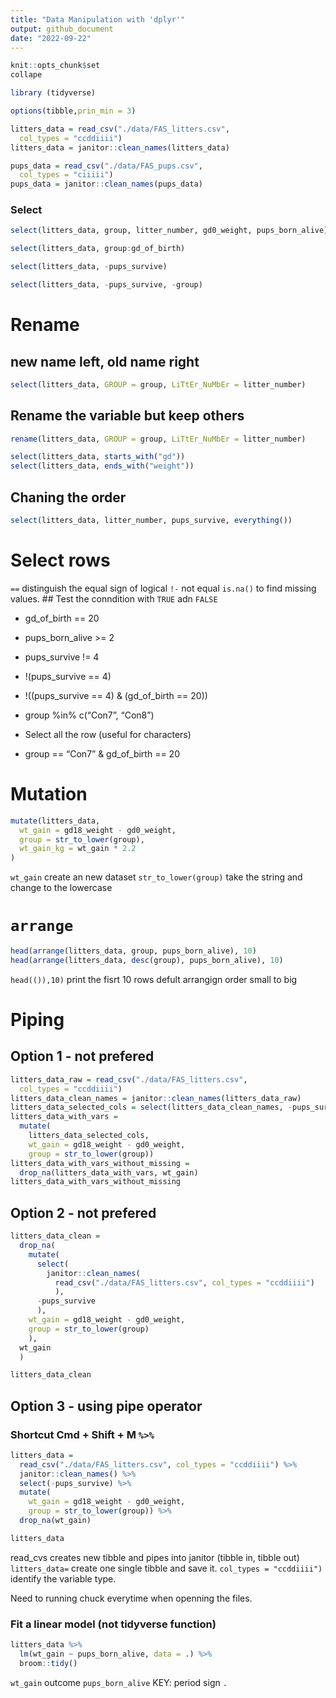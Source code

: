 ```yaml
---
title: "Data Manipulation with 'dplyr'"
output: github_document
date: "2022-09-22"
---
```


```r
knit::opts_chunk$set
collape 
```

```r
library (tidyverse)

options(tibble,prin_min = 3)

litters_data = read_csv("./data/FAS_litters.csv",
  col_types = "ccddiiii")
litters_data = janitor::clean_names(litters_data)

pups_data = read_csv("./data/FAS_pups.csv",
  col_types = "ciiiii")
pups_data = janitor::clean_names(pups_data)

```

### Select

```r
select(litters_data, group, litter_number, gd0_weight, pups_born_alive)
```

```r
select(litters_data, group:gd_of_birth)
```

```r
select(litters_data, -pups_survive)

select(litters_data, -pups_survive, -group)
```

# Rename
## new name left, old name right 
```r
select(litters_data, GROUP = group, LiTtEr_NuMbEr = litter_number)
```

## Rename the variable but keep others
```r
rename(litters_data, GROUP = group, LiTtEr_NuMbEr = litter_number)
```

```r
select(litters_data, starts_with("gd"))
select(litters_data, ends_with("weight"))
```

## Chaning the order

```r
select(litters_data, litter_number, pups_survive, everything())
```


# Select rows
`==` distinguish the equal sign of logical
`!-` not equal
`is.na()` to find missing values.
## Test the conndition with `TRUE` adn `FALSE`

* gd_of_birth == 20
* pups_born_alive >= 2
* pups_survive != 4
* !(pups_survive == 4)
* !((pups_survive == 4) & (gd_of_birth == 20))

* group %in% c("Con7", "Con8")
* Select all the row (useful for characters)
* group == "Con7" & gd_of_birth == 20


# Mutation

```r
mutate(litters_data,
  wt_gain = gd18_weight - gd0_weight,
  group = str_to_lower(group),
  wt_gain_kg = wt_gain * 2.2
)
```

`wt_gain` create an new dataset 
`str_to_lower(group)` take the string and change to the lowercase


# `arrange`

```r
head(arrange(litters_data, group, pups_born_alive), 10)
head(arrange(litters_data, desc(group), pups_born_alive), 10)
```
`head(()),10)` print the fisrt 10 rows 
defult arrangign order small to big


# Piping

## Option 1 - not prefered
```r
litters_data_raw = read_csv("./data/FAS_litters.csv",
  col_types = "ccddiiii")
litters_data_clean_names = janitor::clean_names(litters_data_raw)
litters_data_selected_cols = select(litters_data_clean_names, -pups_survive)
litters_data_with_vars = 
  mutate(
    litters_data_selected_cols, 
    wt_gain = gd18_weight - gd0_weight,
    group = str_to_lower(group))
litters_data_with_vars_without_missing = 
  drop_na(litters_data_with_vars, wt_gain)
litters_data_with_vars_without_missing
```

## Option 2 - not prefered

```r
litters_data_clean = 
  drop_na(
    mutate(
      select(
        janitor::clean_names(
          read_csv("./data/FAS_litters.csv", col_types = "ccddiiii")
          ), 
      -pups_survive
      ),
    wt_gain = gd18_weight - gd0_weight,
    group = str_to_lower(group)
    ),
  wt_gain
  )

litters_data_clean
```

## Option 3 - using pipe operator 

### Shortcut Cmd + Shift + M ` %>% `

```r
litters_data = 
  read_csv("./data/FAS_litters.csv", col_types = "ccddiiii") %>%
  janitor::clean_names() %>%
  select(-pups_survive) %>%
  mutate(
    wt_gain = gd18_weight - gd0_weight,
    group = str_to_lower(group)) %>% 
  drop_na(wt_gain)

litters_data
```

read_cvs creates new tibble and pipes into janitor (tibble in, tibble out)
`litters_data=` create one single tibble and save it.
`col_types = "ccddiiii")` identify the variable type.

Need to running chuck everytime when openning the files.


### Fit a linear model (not tidyverse function)
```r
litters_data %>%
  lm(wt_gain ~ pups_born_alive, data = .) %>%
  broom::tidy()
```

`wt_gain` outcome 
`pups_born_alive` 
KEY: period sign `.` 





